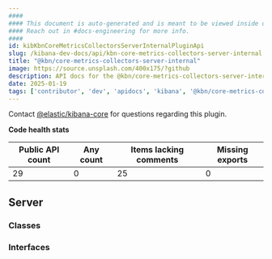 ```yaml
---
####
#### This document is auto-generated and is meant to be viewed inside our experimental, new docs system.
#### Reach out in #docs-engineering for more info.
####
id: kibKbnCoreMetricsCollectorsServerInternalPluginApi
slug: /kibana-dev-docs/api/kbn-core-metrics-collectors-server-internal
title: "@kbn/core-metrics-collectors-server-internal"
image: https://source.unsplash.com/400x175/?github
description: API docs for the @kbn/core-metrics-collectors-server-internal plugin
date: 2025-01-19
tags: ['contributor', 'dev', 'apidocs', 'kibana', '@kbn/core-metrics-collectors-server-internal']
---
```




Contact [@elastic/kibana-core](https://github.com/orgs/elastic/teams/kibana-core) for questions regarding this plugin.

**Code health stats**

| Public API count  | Any count | Items lacking comments | Missing exports |
|-------------------|-----------|------------------------|-----------------|
| 29 | 0 | 25 | 0 |

## Server

### Classes
<DocDefinitionList data={kbnCoreMetricsCollectorsServerInternalObj.server.classes}/>

### Interfaces
<DocDefinitionList data={kbnCoreMetricsCollectorsServerInternalObj.server.interfaces}/>

